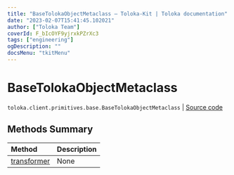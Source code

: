 ```yaml
---
title: "BaseTolokaObjectMetaclass — Toloka-Kit | Toloka documentation"
date: "2023-02-07T15:41:45.102021"
author: ["Toloka Team"]
coverId: F_bIcOYF9yjrxkPZrXc3
tags: ["engineering"]
ogDescription: ""
docsMenu: "tkitMenu"
---
```


# BaseTolokaObjectMetaclass
`toloka.client.primitives.base.BaseTolokaObjectMetaclass` | [Source code](https://github.com/Toloka/toloka-kit/blob/v1.1.3/src/client/primitives/base.py#L117)

## Methods Summary

| Method | Description |
| :------| :-----------|
[transformer](/docs-new/toloka-kit/reference/toloka.client.primitives.base.BaseTolokaObjectMetaclass.transformer)| None
